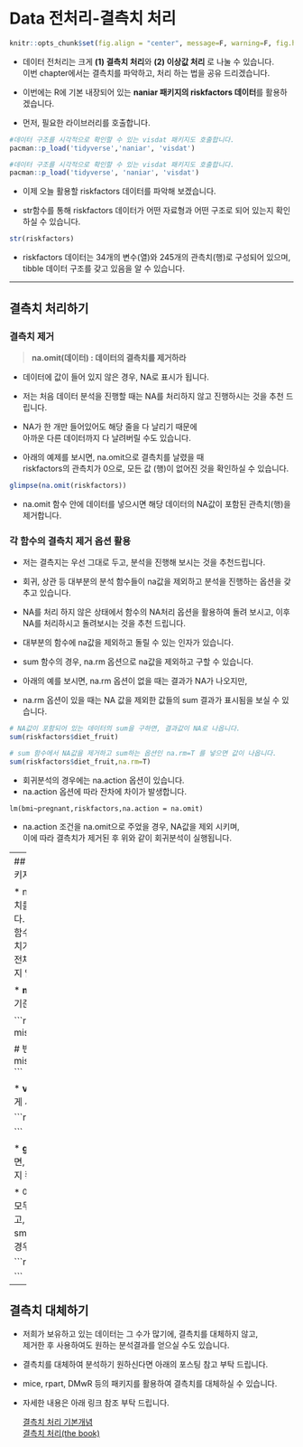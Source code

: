 
# Data 전처리-결측치 처리 {#data_prep_1}


```r
knitr::opts_chunk$set(fig.align = "center", message=F, warning=F, fig.height = 5, cache=T, dpi = 300)
```


* 데이터 전처리는 크게 **(1) 결측치 처리**와 **(2) 이상값 처리** 로 나눌 수 있습니다.  
이번 chapter에서는 결측치를 파악하고, 처리 하는 법을 공유 드리겠습니다.     

* 이번에는 R에 기본 내장되어 있는 **naniar 패키지의 riskfactors 데이터**를 활용하겠습니다.   
    
* 먼저, 필요한 라이브러리를 호출합니다.  
  
  
```r

#데이터 구조를 시각적으로 확인할 수 있는 visdat 패키지도 호출합니다. 
pacman::p_load('tidyverse','naniar', 'visdat')

```

```r

#데이터 구조를 시각적으로 확인할 수 있는 visdat 패키지도 호출합니다. 
pacman::p_load('tidyverse', 'naniar', 'visdat')

```
  
  
* 이제 오늘 활용할 riskfactors 데이터를 파악해 보겠습니다.  
  
* str함수를 통해 riskfactors 데이터가 어떤 자료형과 어떤 구조로 되어 있는지 확인하실 수 있습니다.  
  
   
```r

str(riskfactors)

```
    
* riskfactors 데이터는 34개의 변수(열)와 245개의 관측치(행)로 구성되어 있으며,  
tibble 데이터 구조를 갖고 있음을 알 수 있습니다. 
      
      
---  
  
## 결측치 처리하기   
   
   
### 결측치 제거 {#na_omit}
      
> **na.omit(데이터) : 데이터의 결측치를 제거하라**
  
  
  
* 데이터에 값이 들어 있지 않은 경우, NA로 표시가 됩니다.     
  
   
* 저는 처음 데이터 분석을 진행할 때는 NA를 처리하지 않고 진행하시는 것을 추천 드립니다.  
  
     
* NA가 한 개만 들어있어도 해당 줄을 다 날리기 때문에  
아까운 다른 데이터까지 다 날려버릴 수도 있습니다.  
  
  
* 아래의 예제를 보시면, na.omit으로 결측치를 날렸을 때  
riskfactors의 관측치가 0으로, 모든 값 (행)이 없어진 것을 확인하실 수 있습니다.  
  

```r

glimpse(na.omit(riskfactors))

```
  
  
* na.omit 함수 안에 데이터를 넣으시면 해당 데이터의 NA값이 포함된 관측치(행)을 제거합니다.  


### 각 함수의 결측치 제거 옵션 활용 

* 저는 결측지는 우선 그대로 두고, 분석을 진행해 보시는 것을 추천드립니다.    
  
* 회귀, 상관 등 대부분의 분석 함수들이 na값을 제외하고 분석을 진행하는 옵션을 갖추고 있습니다.    
  
* NA를 처리 하지 않은 상태에서 함수의 NA처리 옵션을 활용하여 돌려 보시고, 이후 NA를 처리하시고 돌려보시는 것을 추천 드립니다.    

* 대부분의 함수에 na값을 제외하고 돌릴 수 있는 인자가 있습니다.   
    
* sum 함수의 경우, na.rm 옵션으로 na값을 제외하고 구할 수 있습니다.    
* 아래의 예를 보시면, na.rm 옵션이 없을 때는 결과가 NA가 나오지만,   
* na.rm 옵션이 있을 때는 NA 값을 제외한 값들의 sum 결과가 표시됨을 보실 수 있습니다.        
  
  
  
```r
# NA값이 포함되어 있는 데이터의 sum을 구하면, 결과값이 NA로 나옵니다. 
sum(riskfactors$diet_fruit)

# sum 함수에서 NA값을 제거하고 sum하는 옵션인 na.rm=T 를 넣으면 값이 나옵니다. 
sum(riskfactors$diet_fruit,na.rm=T)
```
  
  
* 회귀분석의 경우에는 na.action 옵션이 있습니다.  
* na.action 옵션에 따라 잔차에 차이가 발생합니다.   

```
lm(bmi~pregnant,riskfactors,na.action = na.omit) 
```
* na.action 조건을 na.omit으로 주었을 경우, NA값을 제외 시키며,  
이에 따라 결측치가 제거된 후 위와 같이 회귀분석이 실행됩니다.  

---
## 결측치 요약 및 시각화(naniar 패키지)
  
* naniar 패키지를 활용하시면 결측치를 쉽고 빠르게 파악하실 수 있습니다.  
* 우선 **miss_case_summary** 함수를 활용하시면 행 기준으로 결측치가 몇 개 있는지  
결측치가 그 행의 전체 데이터 중 몇 퍼센트를 차지하는지 알려줍니다.  

* **miss_var_summary** 함수는 열 기준으로 알려줍니다.  
  
  
```r
# 관찰값(행) 기준의 결측치 탐색
miss_case_summary(riskfactors) 

# 변수(열) 기준의 결측치 탐색
miss_var_summary(riskfactors) 
```
  

  
* **vis_miss** 함수를 활용하여 간단하게 시각화하여 확인할 수도 있습니다.  
  

```r

vis_miss(riskfactors)

```


* **gg_miss_upset** 함수를 활용하시면, 어떤 패턴으로 결측치가 존재하는지 확인하실 수 있습니다.  
    
* 아래의 예를 보시면, 5개 데이터가 모두 없는 경우가 72건으로 가장 많았고,  
그 다음은 smoke_last, smoke_stop, pregnant 값이 없는 경우가 42건으로 많았습니다  
  
  

```r

gg_miss_upset(riskfactors)

```
  

---
## 결측치 대체하기  
  
* 저희가 보유하고 있는 데이터는 그 수가 많기에, 결측치를 대체하지 않고,  
제거한 후 사용하여도 원하는 분석결과를 얻으실 수도 있습니다.
  
* 결측치를 대체하여 분석하기 원하신다면 아래의 포스팅 참고 부탁 드립니다.  
  
* mice, rpart, DMwR 등의 패키지를 활용하여 결측치를 대체하실 수 있습니다.    
  
  
  
* 자세한 내용은 아래 링크 참조 부탁 드립니다.   
  
  [결측치 처리 기본개념](https://m.blog.naver.com/tjdudwo93/221142961499)  
  [결측치 처리(the book)](https://thebook.io/006723/ch09/02/02/)